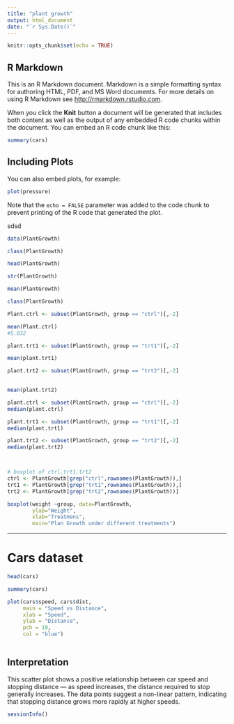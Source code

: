 ```yaml
---
title: "plant growth"
output: html_document
date: "`r Sys.Date()`"
---
```


```r
knitr::opts_chunk$set(echo = TRUE)
```

## R Markdown

This is an R Markdown document. Markdown is a simple formatting syntax for authoring HTML, PDF, and MS Word documents. For more details on using R Markdown see <http://rmarkdown.rstudio.com>.

When you click the **Knit** button a document will be generated that includes both content as well as the output of any embedded R code chunks within the document. You can embed an R code chunk like this:

```r
summary(cars)
```

## Including Plots

You can also embed plots, for example:

```r
plot(pressure)
```

Note that the `echo = FALSE` parameter was added to the code chunk to prevent printing of the R code that generated the plot.

sdsd
```r
 
data(PlantGrowth)

class(PlantGrowth)

head(PlantGrowth)

str(PlantGrowth)

mean(PlantGrowth)

class(PlantGrowth)

Plant.ctrl <- subset(PlantGrowth, group == "ctrl")[,-2] 

mean(Plant.ctrl)
#5.032

plant.trt1 <- subset(PlantGrowth, group == "trt1")[,-2]

mean(plant.trt1)

plant.trt2 <- subset(PlantGrowth, group == "trt2")[,-2]
                                                  

mean(plant.trt2)

plant.ctrl <- subset(PlantGrowth, group == "ctrl")[,-2]
median(plant.ctrl)

plant.trt1 <- subset(PlantGrowth, group == "trt1")[,-2]
median(plant.trt1)

plant.trt2 <- subset(PlantGrowth, group == "trt2")[,-2]
median(plant.trt2)




```


```r
# boxplot of ctrl,trt1,trt2
ctrl <- PlantGrowth[grep("ctrl",rownames(PlantGrowth)),]
trt1 <- PlantGrowth[grep("trt1",rownames(PlantGrowth)),]
trt2 <- PlantGrowth[grep("trt2",rownames(PlantGrowth))]

boxplot(weight ~group, data=PlantGrowth,
        ylab="Weight",
        xlab="Treatmens",
        main="Plan Growth under different treatments")

```

------

# Cars dataset

```r
head(cars)

summary(cars)

plot(cars$speed, cars$dist,
     main = "Speed vs Distance",
     xlab = "Speed",
     ylab = "Distance",
     pch = 19,
     col = "blue")
  

```

## Interpretation 
This scatter plot shows a positive relationship between car speed and stopping distance — as speed increases, the distance required to stop generally increases. The data points suggest a non-linear pattern, indicating that stopping distance grows more rapidly at higher speeds.

```r
sessionInfo()
```

